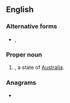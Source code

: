 {{also|nsw|N.S.W.|N. S. W.}}
==English==

===Alternative forms===
* {{l|en|N.S.W.}}, {{l|en|N. S. W.}}

===Proper noun===
{{en-proper-noun}}

# {{lb|en|Australia}} {{initialism of|New South Wales|dot=|lang=en}}, a state of [[Australia]].

===Anagrams===
* {{anagrams|en|a=nsw|NWS|WNs}}